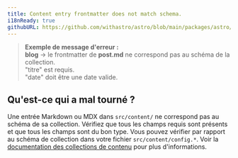 ```yaml
---
title: Content entry frontmatter does not match schema.
i18nReady: true
githubURL: https://github.com/withastro/astro/blob/main/packages/astro/src/core/errors/errors-data.ts
---
```


> **Exemple de message d'erreur :**<br/>
**blog** → le frontmatter de **post.md** ne correspond pas au schéma de la collection.<br/>
"titre" est requis.<br/>
"date" doit être une date valide.

## Qu'est-ce qui a mal tourné ?
Une entrée Markdown ou MDX dans `src/content/` ne correspond pas au schéma de sa collection.
Vérifiez que tous les champs requis sont présents et que tous les champs sont du bon type.
Vous pouvez vérifier par rapport au schéma de collection dans votre fichier `src/content/config.*`.
Voir la [documentation des collections de contenu](/fr/guides/content-collections/#définition-dun-schéma-de-collection) pour plus d'informations.
